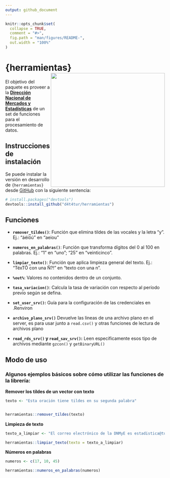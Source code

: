 ```yaml
---
output: github_document
---
```


<!-- README.md is generated from README.Rmd. Please edit that file -->

```r
knitr::opts_chunk$set(
  collapse = TRUE,
  comment = "#>",
  fig.path = "man/figures/README-",
  out.width = "100%"
)
```

# {herramientas} <a href="https://dnme-minturdep.github.io/herramientas/"><img src="man/figures/logo.png" align="right" height="360" /></a>

<!-- badges: start -->
<!-- badges: end -->

El objetivo del paquete es proveer a la [**Dirección Nacional de Mercados y Estadísticas**](https://www.yvera.tur.ar/sinta/) de un set de funciones para el procesamiento de datos.

## Instrucciones de instalación 

Se puede instalar la versión en desarrollo de `{herramientas}` desde [GitHub](https://github.com/) con la siguiente sentencia:

``` r
# install.packages("devtools")
devtools::install_github("d4t4tur/herramientas")

```


## Funciones

-   **`remover_tildes()`**: Función que elimina tildes de las vocales y la letra “y”. Ej.: “áéíóú” en “aeiou”

-   **`numeros_en_palabras()`**: Función que transforma dígitos del 0 al 100 en palabras. Ej.: “1” en “uno”; “25” en “veinticinco”.
    
-   **`limpiar_texto()`**: Función que aplica limpieza general del texto. Ej.: "TéxTÔ con una Ñ?!"  en "texto con una n".
    
-   **`%out%`**: Valores no contenidos dentro de un conjunto.

-   **`tasa_variacion()`**: Calcula la tasa de variación con respecto al período previo según se defina.

-   **`set_user_srv()`:**  Guía para la configuración de las credenciales en .Renviron

-   **`archivo_plano_srv()`** Devuelve las lineas de una archivo plano en el server, es para usar junto a `read.csv()` y otras funciones de lectura de archivos plano

-   **`read_rds_srv()` y `read_sav_srv()`:** Leen especificamente esos tipo de archivos mediante `gzcon()` y `getBinaryURL()`



## Modo de uso

### Algunos ejemplos básicos sobre cómo utilizar las funciones de la librería:

**Remover los tildes de un vector con texto**

```r

texto <- "Esta oración tiene tildes en su segunda palabra"


herramientas::remover_tildes(texto)


```


**Limpieza de texto** 

```r

texto_a_limpiar <- "El correo electrónico de la DNMyE es estadistica@turismo.gob.ar. No tiene un Ñ la oración anterior!!!"

herramientas::limpiar_texto(texto = texto_a_limpiar)


```

**Números en palabras**

```r

numeros <- c(17, 10, 45)

herramientas::numeros_en_palabras(numeros)

```

